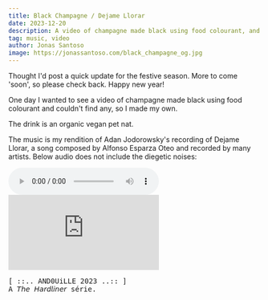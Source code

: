 ```yaml
---
title: Black Champagne / Dejame Llorar
date: 2023-12-20
description: A video of champagne made black using food colourant, and my rendition of Dejame Llorar.
tag: music, video
author: Jonas Santoso
image: https://jonassantoso.com/black_champagne_og.jpg
---
```



Thought I'd post a quick update for the festive season. More to come 'soon', so please check back. Happy new year!

One day I wanted to see a video of champagne made black using food colourant and couldn't find any, so I made my own.

The drink is an organic vegan pet nat.

The music is my rendition of Adan Jodorowsky's recording of Dejame Llorar, a song composed by Alfonso Esparza Oteo and recorded by many artists. Below audio does not include the diegetic noises:

<div style={{display: 'flex', alignItems: 'center'}}>
  <audio controls>
    <source src="https://storage.googleapis.com/20kbps-static/00_MISC/jscom/black_champagne/and0uille_-_dejame_llorar.ogg" />
  </audio>
  <IconLink ariaLabel='Download FLAC' icon='fa6-solid:download' href='https://storage.googleapis.com/20kbps-static/00_MISC/jscom/black_champagne/and0uille_-_dejame_llorar.flac' download='and0uille_-_dejame_llorar.flac' />
</div>

<div style={{position:'relative',paddingBottom:'56.25%',height:0,overflow:'hidden',marginTop:'17px'}}>
    <iframe style={{position:'absolute',top:0,left:0,width:'97%',height:'97%'}} src="https://www.youtube-nocookie.com/embed/dBWT5EroHXI" title="YouTube video player" frameborder="0" allow="accelerometer; autoplay; clipboard-write; encrypted-media; gyroscope; picture-in-picture; web-share" allowfullscreen></iframe>
</div>

<pre>[ ::.. AND0UiLLE 2023 ..:: ]
A 𝘛𝘩𝘦 𝘏𝘢𝘳𝘥𝘭𝘪𝘯𝘦𝘳 série.</pre>

